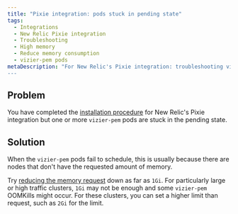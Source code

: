 ```yaml
---
title: "Pixie integration: pods stuck in pending state"
tags:
  - Integrations
  - New Relic Pixie integration
  - Troubleshooting
  - High memory
  - Reduce memory consumption
  - vizier-pem pods
metaDescription: "For New Relic's Pixie integration: troubleshooting vizier-pem pods stuck in pending state.'
---
```


## Problem

You have completed the [installation procedure](/docs/kubernetes-pixie/auto-telemetry-pixie/install-auto-telemetry-pixie) for New Relic's Pixie integration but one or more `vizier-pem` pods are stuck in the pending state.

## Solution

When the `vizier-pem` pods fail to schedule, this is usually because there are nodes that don't have the requested amount of memory.

Try [reducing the memory request](/docs/kubernetes-pixie/auto-telemetry-pixie/manage-pixie-memory#set-memory-request) down as far as `1Gi`. For particularly large or high traffic clusters, `1Gi` may not be enough and some `vizier-pem` OOMKills might occur. For these clusters, you can set a higher limit than request, such as `2Gi` for the limit.
